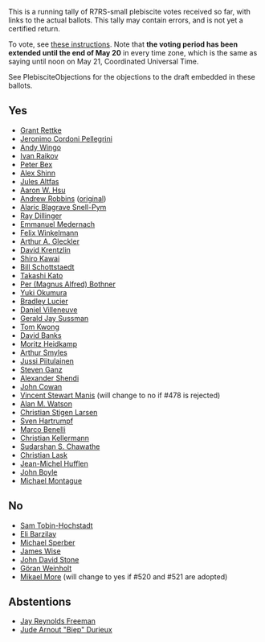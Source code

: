 This is a running tally of R7RS-small plebiscite votes received so far, with links to the actual ballots.  This tally may contain errors, and is not yet a certified return.

To vote, see [[http://lists.scheme-reports.org/pipermail/scheme-reports/2013-April/003299.html|these instructions]].  Note that '''the voting period has been extended until the end of May 20''' in every time zone, which is the same as saying until noon on May 21, Coordinated Universal Time.

See PlebisciteObjections for the objections to the draft embedded in these ballots.

== Yes ==

* [[http://lists.scheme-reports.org/pipermail/scheme-reports/2013-April/003301.html|Grant Rettke]]
* [[http://lists.scheme-reports.org/pipermail/scheme-reports/2013-April/003304.html|Jeronimo Cordoni Pellegrini]]
* [[http://lists.scheme-reports.org/pipermail/scheme-reports/2013-April/003305.html|Andy Wingo]]
* [[http://lists.scheme-reports.org/pipermail/scheme-reports/2013-April/003308.html|Ivan Raikov]]
* [[http://lists.scheme-reports.org/pipermail/scheme-reports/2013-April/003310.html|Peter Bex]]
* [[http://lists.scheme-reports.org/pipermail/scheme-reports/2013-April/003316.html|Alex Shinn]]
* [[http://lists.scheme-reports.org/pipermail/scheme-reports/2013-April/003317.html|Jules Altfas]]
* [[http://lists.scheme-reports.org/pipermail/scheme-reports/2013-April/003318.html|Aaron W. Hsu]]
* [[http://lists.scheme-reports.org/pipermail/scheme-reports/2013-May/003456.html|Andrew Robbins]] ([[http://lists.scheme-reports.org/pipermail/scheme-reports/2013-April/003323.html|original]])
* [[http://lists.scheme-reports.org/pipermail/scheme-reports/2013-April/003324.html|Alaric Blagrave Snell-Pym]]
* [[http://lists.scheme-reports.org/pipermail/scheme-reports/2013-April/003326.html|Ray Dillinger]]
* [[http://lists.scheme-reports.org/pipermail/scheme-reports/2013-April/003327.html|Emmanuel Medernach]]
* [[http://lists.scheme-reports.org/pipermail/scheme-reports/2013-April/003337.html|Felix Winkelmann]]
* [[http://lists.scheme-reports.org/pipermail/scheme-reports/2013-April/003341.html|Arthur A. Gleckler]]
* [[http://lists.scheme-reports.org/pipermail/scheme-reports/2013-April/003350.html|David Krentzlin]]
* [[http://lists.scheme-reports.org/pipermail/scheme-reports/2013-April/003351.html|Shiro Kawai]]
* [[http://lists.scheme-reports.org/pipermail/scheme-reports/2013-May/003362.html|Bill Schottstaedt]]
* [[http://lists.scheme-reports.org/pipermail/scheme-reports/2013-May/003363.html|Takashi Kato]]
* [[http://lists.scheme-reports.org/pipermail/scheme-reports/2013-May/003364.html|Per (Magnus Alfred) Bothner]]
* [[http://lists.scheme-reports.org/pipermail/scheme-reports/2013-May/003365.html|Yuki Okumura]]
* [[http://lists.scheme-reports.org/pipermail/scheme-reports/2013-May/003371.html|Bradley Lucier]]
* [[http://lists.scheme-reports.org/pipermail/scheme-reports/2013-May/003381.html|Daniel Villeneuve]]
* [[http://lists.scheme-reports.org/pipermail/scheme-reports/2013-May/003382.html|Gerald Jay Sussman]]
* [[http://lists.scheme-reports.org/pipermail/scheme-reports/2013-May/003386.html|Tom Kwong]]
* [[http://lists.scheme-reports.org/pipermail/scheme-reports/2013-May/003387.html|David Banks]]
* [[http://lists.scheme-reports.org/pipermail/scheme-reports/2013-May/003389.html|Moritz Heidkamp]]
* [[http://lists.scheme-reports.org/pipermail/scheme-reports/2013-May/003388.html|Arthur Smyles]]
* [[http://lists.scheme-reports.org/pipermail/scheme-reports/2013-May/003393.html|Jussi Piitulainen]]
* [[http://lists.scheme-reports.org/pipermail/scheme-reports/2013-May/003394.html|Steven Ganz]]
* [[http://lists.scheme-reports.org/pipermail/scheme-reports/2013-May/003395.html|Alexander Shendi]]
* [[http://lists.scheme-reports.org/pipermail/scheme-reports/2013-May/003396.html|John Cowan]]
* [[http://lists.scheme-reports.org/pipermail/scheme-reports/2013-May/003399.html|Vincent Stewart Manis]] (will change to no if #478 is rejected)
* [[http://lists.scheme-reports.org/pipermail/scheme-reports/2013-May/003418.html|Alan M. Watson]]
* [[http://lists.scheme-reports.org/pipermail/scheme-reports/2013-May/003419.html|Christian Stigen Larsen]]
* [[http://lists.scheme-reports.org/pipermail/scheme-reports/2013-May/003420.html|Sven Hartrumpf]]
* [[http://lists.scheme-reports.org/pipermail/scheme-reports/2013-May/003427.html|Marco Benelli]]
* [[http://lists.scheme-reports.org/pipermail/scheme-reports/2013-May/003434.html|Christian Kellermann]]
* [[http://lists.scheme-reports.org/pipermail/scheme-reports/2013-May/003435.html|Sudarshan S. Chawathe]]
* [[http://lists.scheme-reports.org/pipermail/scheme-reports/2013-May/003437.html|Christian Lask]]
* [[http://lists.scheme-reports.org/pipermail/scheme-reports/2013-May/003453.html|Jean-Michel Hufflen]]
* [[http://lists.scheme-reports.org/pipermail/scheme-reports/2013-May/003457.html|John Boyle]]
* [[http://lists.scheme-reports.org/pipermail/scheme-reports/2013-May/003460.html|Michael Montague]]

== No ==

* [[http://lists.scheme-reports.org/pipermail/scheme-reports/2013-April/003306.html|Sam Tobin-Hochstadt]]
* [[http://lists.scheme-reports.org/pipermail/scheme-reports/2013-April/003307.html|Eli Barzilay]]
* [[http://lists.scheme-reports.org/pipermail/scheme-reports/2013-April/003309.html|Michael Sperber]]
* [[http://lists.scheme-reports.org/pipermail/scheme-reports/2013-April/003311.html|James Wise]]
* [[http://lists.scheme-reports.org/pipermail/scheme-reports/2013-April/003349.html|John David Stone]]
* [[http://lists.scheme-reports.org/pipermail/scheme-reports/2013-May/003400.html|Göran Weinholt]]
* [[http://lists.scheme-reports.org/pipermail/scheme-reports/2013-May/003415.html|Mikael More]] (will change to yes if #520 and #521 are adopted)

== Abstentions ==

* [[http://lists.scheme-reports.org/pipermail/scheme-reports/2013-April/003303.html|Jay Reynolds Freeman]]
* [[http://lists.scheme-reports.org/pipermail/scheme-reports/2013-April/003314.html|Jude Arnout "Biep" Durieux]]
 